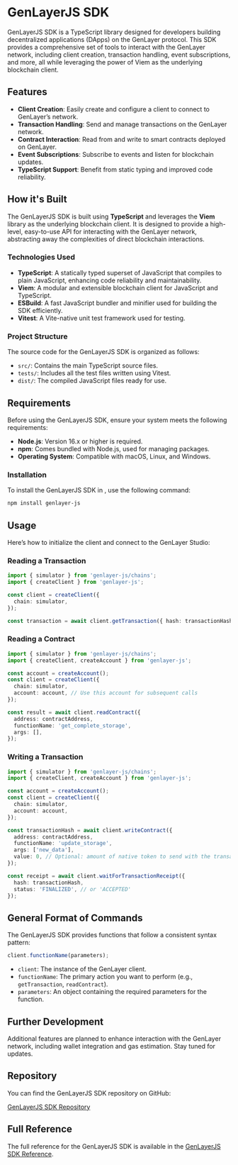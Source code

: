 # GenLayerJS SDK

GenLayerJS SDK is a TypeScript library designed for developers building decentralized applications (DApps) on the GenLayer protocol. This SDK provides a comprehensive set of tools to interact with the GenLayer network, including client creation, transaction handling, event subscriptions, and more, all while leveraging the power of Viem as the underlying blockchain client.

## Features

- **Client Creation**: Easily create and configure a client to connect to GenLayer’s network.
- **Transaction Handling**: Send and manage transactions on the GenLayer network.
- **Contract Interaction**: Read from and write to smart contracts deployed on GenLayer.
- **Event Subscriptions**: Subscribe to events and listen for blockchain updates.
- **TypeScript Support**: Benefit from static typing and improved code reliability.

## How it's Built

The GenLayerJS SDK is built using **TypeScript** and leverages the **Viem** library as the underlying blockchain client. It is designed to provide a high-level, easy-to-use API for interacting with the GenLayer network, abstracting away the complexities of direct blockchain interactions.

### Technologies Used

- **TypeScript**: A statically typed superset of JavaScript that compiles to plain JavaScript, enhancing code reliability and maintainability.
- **Viem**: A modular and extensible blockchain client for JavaScript and TypeScript.
- **ESBuild**: A fast JavaScript bundler and minifier used for building the SDK efficiently.
- **Vitest**: A Vite-native unit test framework used for testing.

### Project Structure

The source code for the GenLayerJS SDK is organized as follows:

- `src/`: Contains the main TypeScript source files.
- `tests/`: Includes all the test files written using Vitest.
- `dist/`: The compiled JavaScript files ready for use.

## Requirements

Before using the GenLayerJS SDK, ensure your system meets the following requirements:

- **Node.js**: Version 16.x or higher is required.
- **npm**: Comes bundled with Node.js, used for managing packages.
- **Operating System**: Compatible with macOS, Linux, and Windows.

### Installation

To install the GenLayerJS SDK in , use the following command:

```bash
npm install genlayer-js
```

## Usage

Here’s how to initialize the client and connect to the GenLayer Studio:

### Reading a Transaction

```typescript
import { simulator } from 'genlayer-js/chains';
import { createClient } from 'genlayer-js';

const client = createClient({
  chain: simulator,
});

const transaction = await client.getTransaction({ hash: transactionHash });
```

### Reading a Contract

```typescript
import { simulator } from 'genlayer-js/chains';
import { createClient, createAccount } from 'genlayer-js';

const account = createAccount();
const client = createClient({
  chain: simulator,
  account: account, // Use this account for subsequent calls
});

const result = await client.readContract({
  address: contractAddress,
  functionName: 'get_complete_storage',
  args: [],
});
```

### Writing a Transaction

```typescript
import { simulator } from 'genlayer-js/chains';
import { createClient, createAccount } from 'genlayer-js';

const account = createAccount();
const client = createClient({
  chain: simulator,
  account: account,
});

const transactionHash = await client.writeContract({
  address: contractAddress,
  functionName: 'update_storage',
  args: ['new_data'],
  value: 0, // Optional: amount of native token to send with the transaction
});

const receipt = await client.waitForTransactionReceipt({
  hash: transactionHash,
  status: 'FINALIZED', // or 'ACCEPTED'
});
```

## General Format of Commands

The GenLayerJS SDK provides functions that follow a consistent syntax pattern:

```typescript
client.functionName(parameters);
```

- `client`: The instance of the GenLayer client.
- `functionName`: The primary action you want to perform (e.g., `getTransaction`, `readContract`).
- `parameters`: An object containing the required parameters for the function.


## Further Development

Additional features are planned to enhance interaction with the GenLayer network, including wallet integration and gas estimation. Stay tuned for updates.

## Repository

You can find the GenLayerJS SDK repository on GitHub:

[GenLayerJS SDK Repository](https://github.com/yeagerai/genlayer-js)

## Full Reference

The full reference for the GenLayerJS SDK is available in the [GenLayerJS SDK Reference](/references/genlayer-js).

